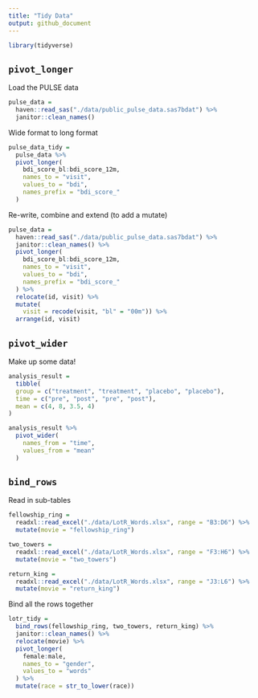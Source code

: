 ```yaml
---
title: "Tidy Data"
output: github_document
---
```


```r
library(tidyverse)
```

## `pivot_longer`

Load the PULSE data

```r
pulse_data = 
  haven::read_sas("./data/public_pulse_data.sas7bdat") %>% 
  janitor::clean_names()
```

Wide format to long format 

```r
pulse_data_tidy = 
  pulse_data %>% 
  pivot_longer(
    bdi_score_bl:bdi_score_12m, 
    names_to = "visit", 
    values_to = "bdi",
    names_prefix = "bdi_score_"
  )
```

Re-write, combine and extend (to add a mutate)
```r
pulse_data = 
  haven::read_sas("./data/public_pulse_data.sas7bdat") %>% 
  janitor::clean_names() %>% 
  pivot_longer(
    bdi_score_bl:bdi_score_12m, 
    names_to = "visit", 
    values_to = "bdi",
    names_prefix = "bdi_score_"
  ) %>% 
  relocate(id, visit) %>% 
  mutate(
    visit = recode(visit, "bl" = "00m")) %>%
  arrange(id, visit)
```

## `pivot_wider`

Make up some data! 

```r
analysis_result = 
  tibble(
  group = c("treatment", "treatment", "placebo", "placebo"),
  time = c("pre", "post", "pre", "post"),
  mean = c(4, 8, 3.5, 4)
)

analysis_result %>% 
  pivot_wider(
    names_from = "time", 
    values_from = "mean"
  )

```

## `bind_rows`

Read in sub-tables 

```r
fellowship_ring = 
  readxl::read_excel("./data/LotR_Words.xlsx", range = "B3:D6") %>% 
  mutate(movie = "fellowship_ring")

two_towers = 
  readxl::read_excel("./data/LotR_Words.xlsx", range = "F3:H6") %>% 
  mutate(movie = "two_towers")

return_king = 
  readxl::read_excel("./data/LotR_Words.xlsx", range = "J3:L6") %>% 
  mutate(movie = "return_king")

```

Bind all the rows together

```r
lotr_tidy = 
  bind_rows(fellowship_ring, two_towers, return_king) %>% 
  janitor::clean_names() %>% 
  relocate(movie) %>% 
  pivot_longer(
    female:male, 
    names_to = "gender", 
    values_to = "words"
  ) %>% 
  mutate(race = str_to_lower(race))
```

